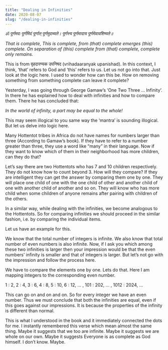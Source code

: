 ```yaml
---
title: "Dealing in Infinities"
date: 2020-08-07
slug: "/dealing-in-infinities"
---
```

_ॐ पूर्णमदः पूर्णमिदं पूर्णात् पूर्णमुदच्यते। पूर्णस्य पूर्णमादाय पूर्णमेवावशिष्यते॥_

_That is complete, This is complete, from (that) complete emerges (this) complete. On separation of (this) complete from (that) complete, complete only remains._

This is from  वृहदारण्यक उपनिषद (vrihadaaranyak upanishad). In this context, I think, ‘that’ refers to God and ‘this’ refers to us. Let us not go into that. Just look at the logic here. I used to wonder how can this be. How on removing something from something complete can leave it complete? 

Yesterday, I was going through George Gamaw’s ‘One Two Three … Infinity’. In there he has explained how to deal with infinities and how to compare them. There he has concluded that: 

_In the world of infinity, a part may be equal to the whole!_

This may seem illogical to you same way the ‘mantra’ is sounding illogical. But let us delve into logic here. 

Many Hottentot tribes in Africa do not have names for numbers larger than three (According to Gamaw’s book). If they have to refer to a number greater than three, they use a word like “many” in their language. Now if they want to know which of them in their neighborhood has more children, can they do that? 

Let’s say there are two Hottentots who has 7 and 10 children respectively. They do not know how to count beyond 3. How will they compare? If they are intelligent they can get the answer by comparing them one by one. They will place one child of one with the one child of other and another child of one with another child of another and so on. They will know who has more child when some children of anyone remains after pairing with children of the others.

In a similar way, while dealing with the infinities, we become analogous to the Hottentots. So for comparing infinities we should proceed in the similar fashion, i.e. by comparing the individual items. 

Let us have an example for this. 

We know that the total number of integers is infinite. We also know that total number of even numbers is also infinite. Now, if I ask you which among these two infinities is larger then your impression would be that the even numbers’ infinity is smaller and that of integers is larger. But let’s not go with the impression and follow the process here. 

We have to compare the elements one by one. Lets do that. Here I am mapping integers to the corresponding even number.

1 : 2, 2 : 4, 3 : 6, 4 : 8, 5 : 10, 6 : 12, … , 101 : 202, … , 1012 : 2024, …

This can go on and on and on. So for every integer we have an even number. Thus we must conclude that both the infinities are equal, even if this goes against our impressions. It is because the properties of the infinity is different than normal.

This is what I understood in the book and it immediately connected the dots for me. I instantly remembered this verse which mean almost the same thing. Maybe it suggests that we too are infinite. Maybe it suggests we are whole on our own. Maybe it suggests Everyone is as complete as God himself. I don’t know. Maybe.